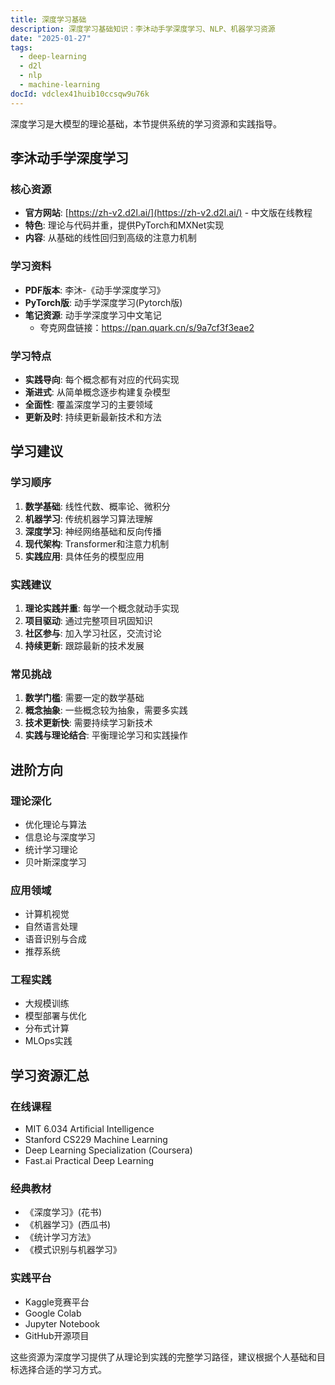 ```yaml
---
title: 深度学习基础
description: 深度学习基础知识：李沐动手学深度学习、NLP、机器学习资源
date: "2025-01-27"
tags:
  - deep-learning
  - d2l
  - nlp
  - machine-learning
docId: vdclex41huib10ccsqw9u76k
---
```


深度学习是大模型的理论基础，本节提供系统的学习资源和实践指导。

## 李沐动手学深度学习

### 核心资源

- **官方网站**: [https://zh-v2.d2l.ai/](https://zh-v2.d2l.ai/) - 中文版在线教程
- **特色**: 理论与代码并重，提供PyTorch和MXNet实现
- **内容**: 从基础的线性回归到高级的注意力机制

### 学习资料

- **PDF版本**: 李沐-《动手学深度学习》
- **PyTorch版**: 动手学深度学习(Pytorch版)
- **笔记资源**: 动手学深度学习中文笔记
  - 夸克网盘链接：https://pan.quark.cn/s/9a7cf3f3eae2

### 学习特点

- **实践导向**: 每个概念都有对应的代码实现
- **渐进式**: 从简单概念逐步构建复杂模型
- **全面性**: 覆盖深度学习的主要领域
- **更新及时**: 持续更新最新技术和方法

## 学习建议

### 学习顺序

1. **数学基础**: 线性代数、概率论、微积分
2. **机器学习**: 传统机器学习算法理解
3. **深度学习**: 神经网络基础和反向传播
4. **现代架构**: Transformer和注意力机制
5. **实践应用**: 具体任务的模型应用

### 实践建议

1. **理论实践并重**: 每学一个概念就动手实现
2. **项目驱动**: 通过完整项目巩固知识
3. **社区参与**: 加入学习社区，交流讨论
4. **持续更新**: 跟踪最新的技术发展

### 常见挑战

1. **数学门槛**: 需要一定的数学基础
2. **概念抽象**: 一些概念较为抽象，需要多实践
3. **技术更新快**: 需要持续学习新技术
4. **实践与理论结合**: 平衡理论学习和实践操作

## 进阶方向

### 理论深化

- 优化理论与算法
- 信息论与深度学习
- 统计学习理论
- 贝叶斯深度学习

### 应用领域

- 计算机视觉
- 自然语言处理
- 语音识别与合成
- 推荐系统

### 工程实践

- 大规模训练
- 模型部署与优化
- 分布式计算
- MLOps实践

## 学习资源汇总

### 在线课程

- MIT 6.034 Artificial Intelligence
- Stanford CS229 Machine Learning
- Deep Learning Specialization (Coursera)
- Fast.ai Practical Deep Learning

### 经典教材

- 《深度学习》(花书)
- 《机器学习》(西瓜书)
- 《统计学习方法》
- 《模式识别与机器学习》

### 实践平台

- Kaggle竞赛平台
- Google Colab
- Jupyter Notebook
- GitHub开源项目

这些资源为深度学习提供了从理论到实践的完整学习路径，建议根据个人基础和目标选择合适的学习方式。
